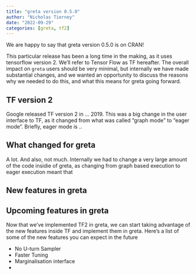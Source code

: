 ```yaml
---
title: "greta version 0.5.0"
author: "Nicholas Tierney"
date: "2022-09-29"
categories: [greta, tf2]
---
```


We are happy to say that greta version 0.5.0 is on CRAN!

This particular release has been a long time in the making, as it uses tensorflow version 2. We'll refer to Tensor Flow as TF hereafter.  The overall impact on `greta` users should be very minimal, but internally we have made substantial changes, and we wanted an opportunity to discuss the reasons why we needed to do this, and what this means for greta going forward.

## TF version 2

Google released TF version 2 in ... 2019. This was a big change in the user interface to TF, as it changed from what was called "graph mode" to "eager mode".
Briefly, eager mode is ..

## What changed for greta

A lot. And also, not much. Internally we had to change a very large amount of 
the code insidie of greta, as changing from graph based execution to eager
execution meant that 

## New features in greta

## Upcoming features in greta

Now that we've implemented TF2 in greta, we can start taking advantage of the new features inside TF and implement them in greta. Here's a list of some of the new features you can expect in the future

- No U-turn Sampler
- Faster Tuning
- Marginalisation interface
- 
